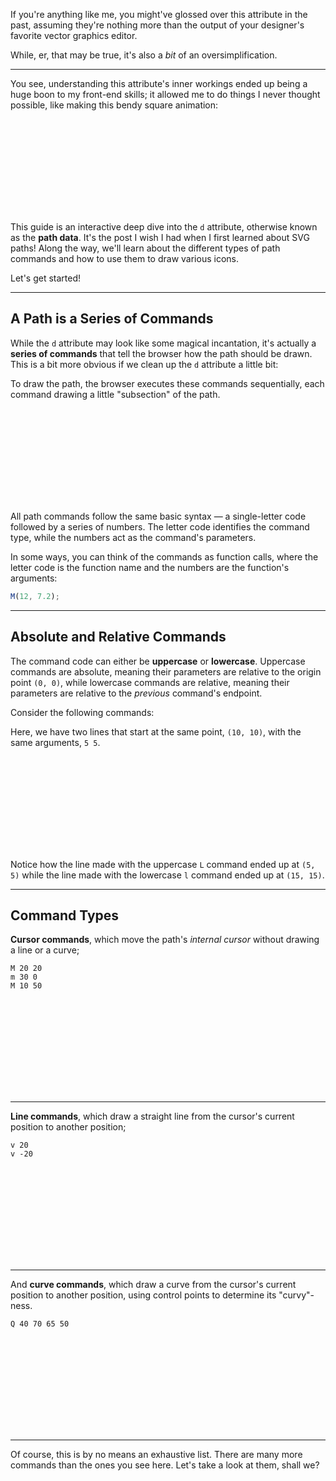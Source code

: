 If you're anything like me, you might've glossed over this attribute in the past, assuming they're nothing more than the output of your designer's favorite vector graphics editor.

While, er, that may be true, it's also a _bit_ of an oversimplification.

---

You see, understanding this attribute's inner workings ended up being a huge boon to my front-end skills; it allowed me to do things I never thought possible, like making this bendy square animation:

<SquareToggle />

<Svg width="100%">
  <Square />
</Svg>

This guide is an interactive deep dive into the `d` attribute, otherwise known as the **path data**. It's the post I wish I had when I first learned about SVG paths! Along the way, we'll learn about the different types of path commands and how to use them to draw various icons.

Let's get started!

---

## A Path is a Series of Commands

While the `d` attribute may look like some magical incantation, it's actually a **series of commands** that tell the browser how the path should be drawn. This is a bit more obvious if we clean up the `d` attribute a little bit:

<CommandListFromSource source="commands" />

To draw the path, the browser executes these commands sequentially, each command drawing a little "subsection" of the path.

<CommandSlider />

<Svg>
  <Commands />
</Svg>

All path commands follow the same basic syntax — a single-letter code followed by a series of numbers. The letter code identifies the command type, while the numbers act as the command's parameters.

In some ways, you can think of the commands as function calls, where the letter code is the function name and the numbers are the function's arguments:

```js
M(12, 7.2);
```

---

## Absolute and Relative Commands

The command code can either be **uppercase** or **lowercase**. Uppercase commands are absolute, meaning their parameters are relative to the origin point `(0, 0)`, while lowercase commands are relative, meaning their parameters are relative to the _previous_ command's endpoint.

Consider the following commands:

<CommandListFromSource source="absolute" />

Here, we have two lines that start at the same point, `(10, 10)`, with the same arguments, `5 5`.

<Svg size={20}>
  <Absolute />
</Svg>

Notice how the line made with the uppercase `L` command ended up at `(5, 5)` while the line made with the lowercase `l` command ended up at `(15, 15)`.

---

## Command Types

**Cursor commands**, which move the path's _internal cursor_ without drawing a line or a curve;

```
M 20 20
m 30 0
M 10 50
```

<Svg>
  <Heart type="cursor" />
</Svg>

---

**Line commands**, which draw a straight line from the cursor's current position to another position;

```
v 20
v -20
```

<Svg>
  <Heart type="line" />
</Svg>

---

And **curve commands**, which draw a curve from the cursor's current position to another position, using control points to determine its "curvy"-ness.

```
Q 40 70 65 50
```

<Svg>
  <Heart type="curve" />
</Svg>

---

Of course, this is by no means an exhaustive list. There are many more commands than the ones you see here. Let's take a look at them, shall we?
